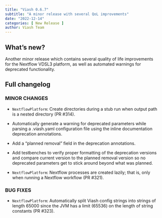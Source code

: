 ```yaml
---
title: "Viash 0.6.7"
subtitle: "A minor release with several QoL improvements"
date: "2022-12-14"
categories: [ New Release ]
author: Viash Team
---
```


## What's new?

Another minor release which contains several quality of life improvements for the Nextflow VDSL3 platform, as well as automated warnings for deprecated functionality.

## Full changelog

### MINOR CHANGES

* `NextflowPlatform`: Create directories during a stub run when output path is a nested directory (PR #314).

* Automatically generate a warning for deprecated parameters while parsing a .viash.yaml configuration file using the inline documentation deprecation annotations.

* Add a "planned removal" field in the deprecation annotations.

* Add testbenches to verify proper formatting of the deprecation versions and compare current version to the planned removal version so no deprecated parameters get to stick around beyond what was planned.

* `NextflowPlatform`: Nextflow processes are created lazily; that is, only when running
  a Nextflow workflow (PR #321).

### BUG FIXES

* `NextflowPlatform`: Automatically split Viash config strings into strings of 
  length 65000 since the JVM has a limit (65536) on the length of string constants (PR #323).

